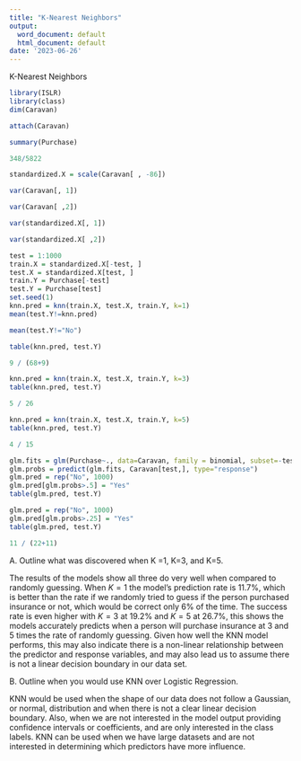 ```yaml
---
title: "K-Nearest Neighbors"
output:
  word_document: default
  html_document: default
date: '2023-06-26'
---
```


K-Nearest Neighbors

```r
library(ISLR)
library(class)
dim(Caravan)

attach(Caravan)

summary(Purchase)

348/5822

standardized.X = scale(Caravan[ , -86])

var(Caravan[, 1])

var(Caravan[ ,2])

var(standardized.X[, 1])

var(standardized.X[ ,2])

test = 1:1000
train.X = standardized.X[-test, ]
test.X = standardized.X[test, ]
train.Y = Purchase[-test]
test.Y = Purchase[test]
set.seed(1)
knn.pred = knn(train.X, test.X, train.Y, k=1)
mean(test.Y!=knn.pred)

mean(test.Y!="No")

table(knn.pred, test.Y)

9 / (68+9)

knn.pred = knn(train.X, test.X, train.Y, k=3)
table(knn.pred, test.Y)

5 / 26

knn.pred = knn(train.X, test.X, train.Y, k=5)
table(knn.pred, test.Y)

4 / 15

glm.fits = glm(Purchase~., data=Caravan, family = binomial, subset=-test)
glm.probs = predict(glm.fits, Caravan[test,], type="response")
glm.pred = rep("No", 1000)
glm.pred[glm.probs>.5] = "Yes"
table(glm.pred, test.Y)

glm.pred = rep("No", 1000)
glm.pred[glm.probs>.25] = "Yes"
table(glm.pred, test.Y)

11 / (22+11)
```

  A. Outline what was discovered when K =1, K=3, and K=5.  
  
  The results of the models show all three do very well when compared to randomly guessing.  When $K = 1$ the model's prediction rate is 11.7%, which is better than the rate if we randomly tried to guess if the person purchased insurance or not, which would be correct only 6% of the time.  The success rate is even higher with $K = 3$ at 19.2% and $K = 5$ at 26.7%, this shows the models accurately predicts when a person will purchase insurance at 3 and 5 times the rate of randomly guessing.  Given how well the KNN model performs, this may also indicate there is a non-linear relationship between the predictor and response variables, and may also lead us to assume there is not a linear decision boundary in our data set.  
  
  B. Outline when you would use KNN over Logistic Regression.  
  
  KNN would be used when the shape of our data does not follow a Gaussian, or normal, distribution and when there is not a clear linear decision boundary.  Also, when we are not interested in the model output providing confidence intervals or coefficients, and are only interested in the class labels.  KNN can be used when we have large datasets and are not interested in determining which predictors have more influence.  